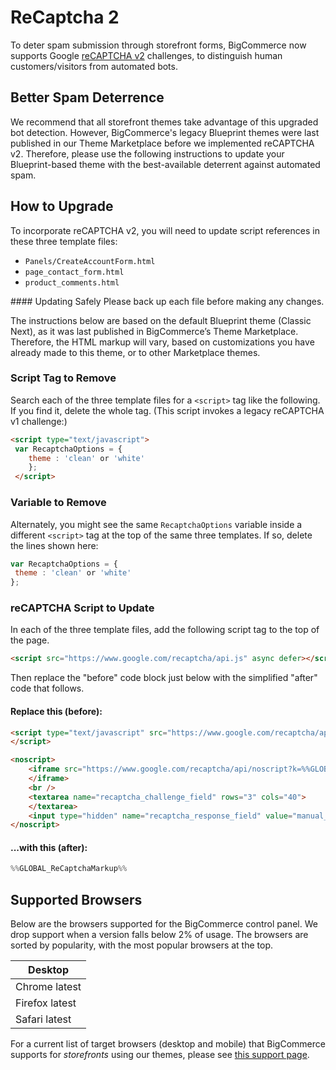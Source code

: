 # ReCaptcha 2

 

To deter spam submission through storefront forms, BigCommerce now supports Google [reCAPTCHA v2](https://support.google.com/recaptcha/?hl=en#6080933) challenges, to distinguish human customers/visitors from automated bots.

## Better Spam Deterrence

We recommend that all storefront themes take advantage of this upgraded bot detection. However, BigCommerce's legacy Blueprint themes were last published in our Theme Marketplace before we implemented reCAPTCHA v2. Therefore, please use the following instructions to update your Blueprint-based theme with the best-available deterrent against automated spam.

## How to Upgrade

To incorporate reCAPTCHA v2, you will need to update script references in these three template files: 

* `Panels/CreateAccountForm.html`
* `page_contact_form.html`
* `product_comments.html`

    
<Callout type="warning">
  #### Updating Safely 
  Please back up each file before making any changes. 
</Callout>
 
The instructions below are based on the default Blueprint theme (Classic Next), as it was last published in BigCommerce’s Theme Marketplace. Therefore, the HTML markup will vary, based on customizations you have already made to this theme, or to other Marketplace themes.



### Script Tag to Remove
Search each of the three template files for a ``<script>`` tag like the following. If you find it, delete the whole tag. (This script invokes a legacy reCAPTCHA v1 challenge:)

```html filename="Script Tag to Remove" showLineNumbers copy
<script type="text/javascript"> 
 var RecaptchaOptions = { 
    theme : 'clean' or 'white' 
    }; 
 </script>
```
### Variable to Remove

Alternately, you might see the same `RecaptchaOptions` variable inside a different `<script>` tag at the top of the same three templates. If so, delete the lines shown here:


```js filename="Variable to Remove" showLineNumbers copy
var RecaptchaOptions = { 
 theme : 'clean' or 'white'
};

```

### reCAPTCHA Script to Update

In each of the three template files, add the following script tag to the top of the page.


```html filename="Script Tag to Update" copy
<script src="https://www.google.com/recaptcha/api.js" async defer></script>
```

Then replace the "before" code block just below with the simplified "after" code that follows.

#### Replace this (before):
 
```html filename="Script Tag to Remove" showLineNumbers copy
<script type="text/javascript" src="https://www.google.com/recaptcha/api/challenge?k=%%GLOBAL_ReCaptchaAPIKeyPublic%%">
</script>

<noscript>
    <iframe src="https://www.google.com/recaptcha/api/noscript?k=%%GLOBAL_ReCaptchaAPIKeyPublic%%" height="300" width="500" frameborder="0">
    </iframe>
    <br />
    <textarea name="recaptcha_challenge_field" rows="3" cols="40">
    </textarea>
    <input type="hidden" name="recaptcha_response_field" value="manual_challenge">
</noscript>
```

#### ...with this (after):

```java filename="" copy
%%GLOBAL_ReCaptchaMarkup%%
```

## Supported Browsers 

Below are the browsers supported for the BigCommerce control panel. We drop support when a version falls below 2% of usage. The browsers are sorted by popularity, with the most popular browsers at the top.

| Desktop |
|-|
| Chrome latest |
| Firefox latest |
| Safari latest |

For a current list of target browsers (desktop and mobile) that BigCommerce supports for _storefronts_ using our themes, please see [this support page](https://support.bigcommerce.com/s/article/Themes-Supported-Browsers?language=en_US).
